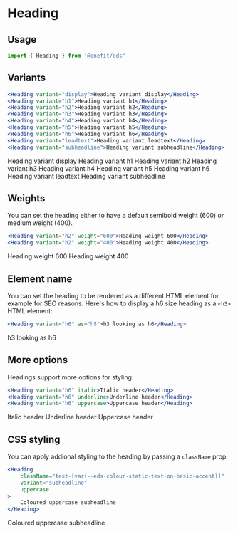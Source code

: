 
# Heading

## Usage

```jsx
import { Heading } from '@enefit/eds'
```

## Variants

```jsx
<Heading variant="display">Heading variant display</Heading>
<Heading variant="h1">Heading variant h1</Heading>
<Heading variant="h2">Heading variant h2</Heading>
<Heading variant="h3">Heading variant h3</Heading>
<Heading variant="h4">Heading variant h4</Heading>
<Heading variant="h5">Heading variant h5</Heading>
<Heading variant="h6">Heading variant h6</Heading>
<Heading variant="leadtext">Heading variant leadtext</Heading>
<Heading variant="subheadline">Heading variant subheadline</Heading>
```

<Heading variant="display">Heading variant display</Heading>
<Heading variant="h1">Heading variant h1</Heading>
<Heading variant="h2">Heading variant h2</Heading>
<Heading variant="h3">Heading variant h3</Heading>
<Heading variant="h4">Heading variant h4</Heading>
<Heading variant="h5">Heading variant h5</Heading>
<Heading variant="h6">Heading variant h6</Heading>
<Heading variant="leadtext">Heading variant leadtext</Heading>
<Heading variant="subheadline">Heading variant subheadline</Heading>

## Weights

You can set the heading either to have a default semibold weight (600) or medium weight (400). 

```jsx
<Heading variant="h2" weight="600">Heading weight 600</Heading>
<Heading variant="h2" weight="400">Heading weight 400</Heading>
```

<Heading variant="h2" weight="600">Heading weight 600</Heading>
<Heading variant="h2" weight="400">Heading weight 400</Heading>

## Element name

You can set the heading to be rendered as a different HTML element for example for SEO reasons. Here's how to display a h6 size heading as a `<h3>` HTML element:

```jsx
<Heading variant="h6" as="h5">h3 looking as h6</Heading>
```

<Heading variant="h6" as="h5">h3 looking as h6</Heading>

## More options

Headings support more options for styling:

```jsx
<Heading variant="h6" italic>Italic header</Heading>
<Heading variant="h6" underline>Underline header</Heading>
<Heading variant="h6" uppercase>Uppercase header</Heading>
```

<Heading variant="h6" italic>Italic header</Heading>
<Heading variant="h6" underline>Underline header</Heading>
<Heading variant="h6" uppercase>Uppercase header</Heading>

## CSS styling 

You can apply addional styling to the heading by passing a `className` prop:


```jsx
<Heading
    className="text-[var(--eds-colour-static-text-on-basic-accent)]"
    variant="subheadline"
    uppercase
>
    Coloured uppercase subheadline
</Heading>
```

<Heading className="text-[var(--eds-colour-static-text-on-basic-accent)]" variant="subheadline" uppercase>Coloured uppercase subheadline</Heading>
